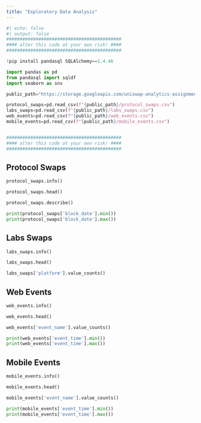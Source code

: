 ```yaml
---
title: "Exploratory Data Analysis"
---
```


```python
#| echo: false
#| output: false
###########################################
#### alter this code at your own risk! ####
###########################################

!pip install pandasql SQLAlchemy==1.4.46

import pandas as pd
from pandasql import sqldf
import seaborn as sns

public_path="https://storage.googleapis.com/uniswap-analytics-assignment"

protocol_swaps=pd.read_csv(f"{public_path}/protocol_swaps.csv")
labs_swaps=pd.read_csv(f"{public_path}/labs_swaps.csv")
web_events=pd.read_csv(f"{public_path}/web_events.csv")
mobile_events=pd.read_csv(f"{public_path}/mobile_events.csv")


###########################################
#### alter this code at your own risk! ####
###########################################
```

## Protocol Swaps

```python
protocol_swaps.info()
```

```python
protocol_swaps.head()
```

```python
protocol_swaps.describe()
```

```python
print(protocol_swaps['block_date'].min())
print(protocol_swaps['block_date'].max())
```

## Labs Swaps
```python
labs_swaps.info()
```

```python
labs_swaps.head()
```

```python
labs_swaps['platform'].value_counts()
```

## Web Events

```python
web_events.info()
```

```python
web_events.head()
```

```python
web_events['event_name'].value_counts()
```

```python
print(web_events['event_time'].min())
print(web_events['event_time'].max())
```

## Mobile Events

```python
mobile_events.info()
```

```python
mobile_events.head()
```

```python
mobile_events['event_name'].value_counts()
```

```python
print(mobile_events['event_time'].min())
print(mobile_events['event_time'].max())
```